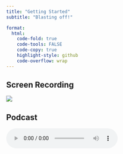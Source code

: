 ```yaml
---
title: "Getting Started"
subtitle: "Blasting off!"

format:
  html:
    code-fold: true
    code-tools: FALSE
    code-copy: true
    highlight-style: github
    code-overflow: wrap
---
```


## Screen Recording

[![](http://gannet.fish.washington.edu/seashell/snaps/Monosnap_Recording_Information_-_Zoom_2025-04-01_19-12-07.png){fig-align="left"}](https://washington.zoom.us/rec/share/ApCFpllNk_t6yWP7sZICsF1FA4n71KQzfF-CpOLDddLKRz82Q-Mfg4a73KN8fVuM.hwaK3eWcoR0ZedLO)

## Podcast

<audio controls>

<source src="http://gannet.fish.washington.edu/seashell/snaps/ElevenLabs_2025-04-02T03_03_40_Hope_-_upbeat_and_clear_pvc_sp100_s50_sb75_se0_b_m2.mp3" type="audio/mpeg">

------------------------------------------------------------------------

# Text Reading

How to Learn Bioinformatics 1-18;\
Setting Up and Managing a Bioinformatics Project 21-35;\

# Objectives

# Setting up for Success!

As part of this class you will be learning fundamental skills in working with genomic data. In addition you will be carrying out an independent project throughout the quarter. Generally Tuesday will be learning a skillset and Thursday will be working on your independent project.

Each student will have a GitHub repository in the organization `course-fish546-2025`.

The name of these repos:\
preferredname-projectdescriptor

::: callout-important
Make sure you have you local repo clone in logical location (eg \~/Documents/GitHub) and that you do not move, nor place in Dropbox or similar syncing directory.
:::

Be sure to comply with guidelines

::: panel-tabset
## File Structure

-   Good file structure

    -   All project files in one main folder

    -   Subfolders (data, code, output)

-   Main folder is R project

    -   Self-contained project

    -   Use relative instead of absolute paths

-   Good folder & file names

    -   Descriptive but not too long

    -   No spaces

    -   Consistent format

## Data

-   Raw data

    -   In separate folder from cleaned data

    -   Never change!

    -   Each file should have metadata

## Code

-   Scripts with code

    -   Relative file paths to read in and create files

    -   Lots of comments

    -   Order: libraries, data, user-created functions, everything else

    -   Good variable & column names
:::

::: callout-warning
Max GitHub file size is 100MB
:::

There will be times when files are two big to include in repositories (or even you laptop). There will also be times when you have to run code outside of a GitHub repository. You will need to determine a way to effectively document this in your repository.

# Computers

To no surprise you will need to have some type of computer to do your analysis. This might seem trivial, but is not. In some instances you might you multiple machines. Generally speaking there are two primary consideration- RAM and CPUs (ie memory and power). Memory comes into play in running programs need to temporary store information like transcriptome assembly. Power is beneficial from programs that can use multiple CPUs. For example if hardware has 48 cores, it could run a program faster than one with 4 cores. Note there are a lot of nuances here but it is good to have this vocabulary. Some of the work takes a long time (even on big machines) - meaning hours to weeks, thus hardware access needs consideration.

Some of the options you have are\
- your personal laptop - duration limited?\
- JupyterHub Instance - UW cloud machine, duration limited,\
- Roberts Lab Raven Rstudio server - cloud machine\
- Hyak Supercomputer - powerful - advanced interface

For simply typing (something that is also important) you can do this with almost anything with a keyboard. Note that GitHub will be the platform that allows you to move across machines.

-   Most of the `Assignments` are designed to run on lightweight hardware, and we might want to try experience different platforms to see what works best for you. It is important to keep in mind that if you using multiple machines there is the possibility of causing git conflicts.

Organization and thought is important, particularly when it comes to this.

# Working in the command-line

Having already reviewed the prep material and completed the [bash tutorial](https://sr320.github.io/course-fish546-2025/assignments/00-bash.html) you are now ready to get to coding.

For the first task you will take an unknown multi-fasta file and annotate it using blast. You are welcome to do this in terminal, Rstudio, or jupyter. My recommendation, and how I will demonstrate is using Rmarkdown. Once you have have your project structured, we will download software, databases, a fasta file and run the code.

In your code directory create a file.

`01-blast.Rmd`

::: callout-tip
Rmarkdown is a good option as you can use markdown, add pictures and more!
:::
